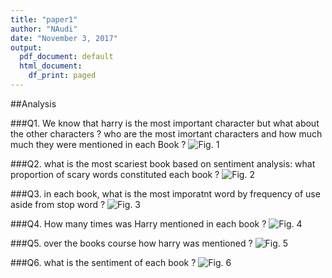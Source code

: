 ```yaml
---
title: "paper1"
author: "NAudi"
date: "November 3, 2017"
output:
  pdf_document: default
  html_document:
    df_print: paged
---
```




##Analysis 

###Q1. We know that harry is the most important character but what about the other characters ? who are the most imortant characters and how much much they were mentioned in each Book ? 
![*Fig. 1* ](graph/q1.png)

###Q2. what is the most scariest book based on sentiment analysis: what proportion of scary words constituted each book ? 
![*Fig. 2*  ](graph/q2.png)

###Q3. in each book, what is the most imporatnt word by frequency of use aside from stop word ?
![*Fig. 3*  ](graph/q3.png)

###Q4. How many times was Harry mentioned in each book ?
![*Fig. 4*  ](graph/q5.png)

###Q5. over the books course how harry was mentioned ?
![*Fig. 5*  ](graph/q7.png) 

###Q6. what is the sentiment of each book ?
![*Fig. 6*  ](graph/q6.png)

